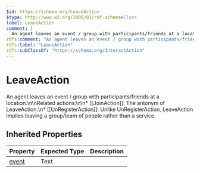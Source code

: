 ```yaml
---
$id: https://schema.org/LeaveAction
$type: http://www.w3.org/2000/01/rdf-schema#Class
label: LeaveAction
comment: |
  An agent leaves an event / group with participants/friends at a location.\n\nRelated actions:\n\n* [[JoinAction]]: The antonym of LeaveAction.\n* [[UnRegisterAction]]: Unlike UnRegisterAction, LeaveAction implies leaving a group/team of people rather than a service.
rdfs:comment: "An agent leaves an event / group with participants/friends at a location.\\n\\nRelated actions:\\n\\n* [[JoinAction]]: The antonym of LeaveAction.\\n* [[UnRegisterAction]]: Unlike UnRegisterAction, LeaveAction implies leaving a group/team of people rather than a service."
rdfs:label: "LeaveAction"
rdfs:subClassOf: "https://schema.org/InteractAction"
---
```


# LeaveAction

An agent leaves an event / group with participants/friends at a location.\n\nRelated actions:\n\n* [[JoinAction]]: The antonym of LeaveAction.\n* [[UnRegisterAction]]: Unlike UnRegisterAction, LeaveAction implies leaving a group/team of people rather than a service.

## Inherited Properties

| Property | Expected Type | Description |
| --- | --- | --- |
| [event](https://schema.org/event) | Text |  |
